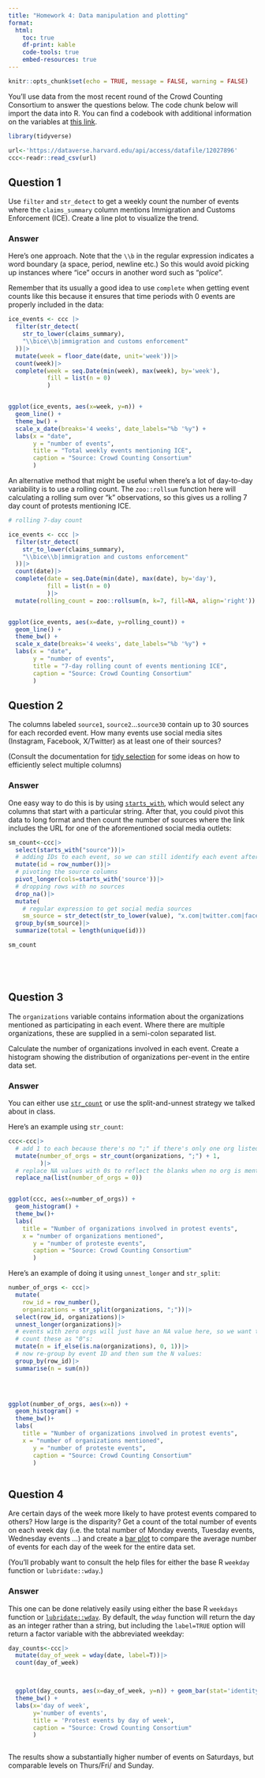 ```yaml
---
title: "Homework 4: Data manipulation and plotting"
format:
  html:
    toc: true
    df-print: kable
    code-tools: true
    embed-resources: true
---
```


```r

knitr::opts_chunk$set(echo = TRUE, message = FALSE, warning = FALSE)

```


You'll use data from the most recent round of the Crowd Counting Consortium to answer the questions below. The code chunk below will import the data into R. You can find a codebook with additional information on the variables at [this link](https://dataverse.harvard.edu/file.xhtml?fileId=10808412&version=9.0).



```r
library(tidyverse)

url<-'https://dataverse.harvard.edu/api/access/datafile/12027896'
ccc<-readr::read_csv(url)


```


## Question 1


Use `filter` and `str_detect` to get a weekly count the number of events where the `claims_summary` column mentions Immigration and Customs Enforcement (ICE). Create a line plot to visualize the trend.


### Answer

Here's one approach. Note that the `\\b` in the regular expression indicates a word boundary (a space, period, newline etc.) So this would avoid picking up instances where "ice" occurs in another word such as "pol*ice*".

Remember that its usually a good idea to use `complete` when getting event counts like this because it ensures that time periods with 0 events are properly included in the data:

```r
ice_events <- ccc |>
  filter(str_detect(
    str_to_lower(claims_summary),
    "\\bice\\b|immigration and customs enforcement"
  ))|>
  mutate(week = floor_date(date, unit='week'))|>
  count(week)|>
  complete(week = seq.Date(min(week), max(week), by='week'),
           fill = list(n = 0)
           )


ggplot(ice_events, aes(x=week, y=n)) + 
  geom_line() +
  theme_bw() +
  scale_x_date(breaks='4 weeks', date_labels="%b '%y") +
  labs(x = "date",
       y = "number of events",
       title = "Total weekly events mentioning ICE",
       caption = "Source: Crowd Counting Consortium"
       )


```


An alternative method that might be useful when there's a lot of day-to-day variability is to use a rolling count. The `zoo::rollsum` function here will calculating a rolling sum over "k" observations, so this gives us a rolling 7 day count of protests mentioning ICE.

```r

# rolling 7-day count

ice_events <- ccc |>
  filter(str_detect(
    str_to_lower(claims_summary),
    "\\bice\\b|immigration and customs enforcement"
  ))|>
  count(date)|>
  complete(date = seq.Date(min(date), max(date), by='day'),
           fill = list(n = 0)
           )|>
  mutate(rolling_count = zoo::rollsum(n, k=7, fill=NA, align='right'))


ggplot(ice_events, aes(x=date, y=rolling_count)) + 
  geom_line() +
  theme_bw() +
  scale_x_date(breaks='4 weeks', date_labels="%b '%y") +
  labs(x = "date",
       y = "number of events",
       title = "7-day rolling count of events mentioning ICE",
       caption = "Source: Crowd Counting Consortium"
       )


```



## Question 2

The columns labeled `source1`, `source2`...`source30` contain up to 30 sources for each recorded event. How many events use social media sites (Instagram, Facebook, X/Twitter) as at least one of their sources?


(Consult the documentation for [tidy selection](https://tidyselect.r-lib.org/reference/starts_with.html) for some ideas on how to efficiently select multiple columns)


### Answer

One easy way to do this is by using [`starts_with`](https://tidyselect.r-lib.org/reference/starts_with.html), which would select any columns that start with a particular string. After that, you could pivot this data to long format and then count the number of sources where the link includes the URL for one of the aforementioned social media outlets:


```r


sm_count<-ccc|>
  select(starts_with("source"))|>
  # adding IDs to each event, so we can still identify each event after pivoting to long format
  mutate(id = row_number())|>
  # pivoting the source columns
  pivot_longer(cols=starts_with('source'))|>
  # dropping rows with no sources
  drop_na()|>
  mutate(
    # regular expression to get social media sources
    sm_source = str_detect(str_to_lower(value), "x.com|twitter.com|facebook.com|instragram.com"))|>
  group_by(sm_source)|>
  summarize(total = length(unique(id)))

sm_count






```




## Question 3

The `organizations` variable contains information about the organizations mentioned as participating in each event. Where there are multiple organizations, these are supplied in a semi-colon separated list.

Calculate the number of organizations involved in each event. Create a histogram showing the distribution of organizations per-event in the entire data set.


### Answer


You can either use [`str_count`](https://stringr.tidyverse.org/reference/str_count.html) or use the split-and-unnest strategy we talked about in class.

Here's an example using `str_count`:

```r


ccc<-ccc|>
  # add 1 to each because there's no ";" if there's only one org listed
  mutate(number_of_orgs = str_count(organizations, ";") + 1,
         )|>
  # replace NA values with 0s to reflect the blanks when no org is mentioned
  replace_na(list(number_of_orgs = 0))


ggplot(ccc, aes(x=number_of_orgs)) + 
  geom_histogram() +
  theme_bw()+
  labs(
    title = "Number of organizations involved in protest events",
    x = "number of organizations mentioned",
       y = "number of proteste events",
       caption = "Source: Crowd Counting Consortium"
       )


```

Here's an example of doing it using `unnest_longer` and `str_split`:


```r

number_of_orgs <- ccc|>
  mutate(
    row_id = row_number(), 
    organizations = str_split(organizations, ";"))|>
  select(row_id, organizations)|>
  unnest_longer(organizations)|>
  # events with zero orgs will just have an NA value here, so we want to
  # count these as "0"s: 
  mutate(n = if_else(is.na(organizations), 0, 1))|>
  # now re-group by event ID and then sum the N values:
  group_by(row_id)|>
  summarise(n = sum(n))
  



ggplot(number_of_orgs, aes(x=n)) + 
  geom_histogram() +
  theme_bw()+
  labs(
    title = "Number of organizations involved in protest events",
    x = "number of organizations mentioned",
       y = "number of proteste events",
       caption = "Source: Crowd Counting Consortium"
       )



```




## Question 4


Are certain days of the week more likely to have protest events compared to others? How large is the disparity? Get a count of the total number of events on each week day (i.e. the total number of Monday events, Tuesday events, Wednesday events ...) and create a [bar plot](https://ggplot2.tidyverse.org/reference/geom_bar.html) to compare the average number of events for each day of the week for the entire data set.

(You'll probably want to consult the help files for either the base R `weekday` function or `lubridate::wday`.)


### Answer


This one can be done relatively easily using either the base R `weekdays` function or [`lubridate::wday`](https://lubridate.tidyverse.org/reference/day.html). By default, the `wday` function will return the day as an integer rather than a string, but including the `label=TRUE` option will return a factor variable with the abbreviated weekday:

```r



day_counts<-ccc|>
  mutate(day_of_week = wday(date, label=T))|>
  count(day_of_week)



  ggplot(day_counts, aes(x=day_of_week, y=n)) + geom_bar(stat='identity') +
  theme_bw() +
  labs(x='day of week',
       y='number of events',
       title = 'Protest events by day of week',
       caption = "Source: Crowd Counting Consortium"
       )



```

The results show a substantially higher number of events on Saturdays, but comparable levels on Thurs/Fri/ and Sunday. 

